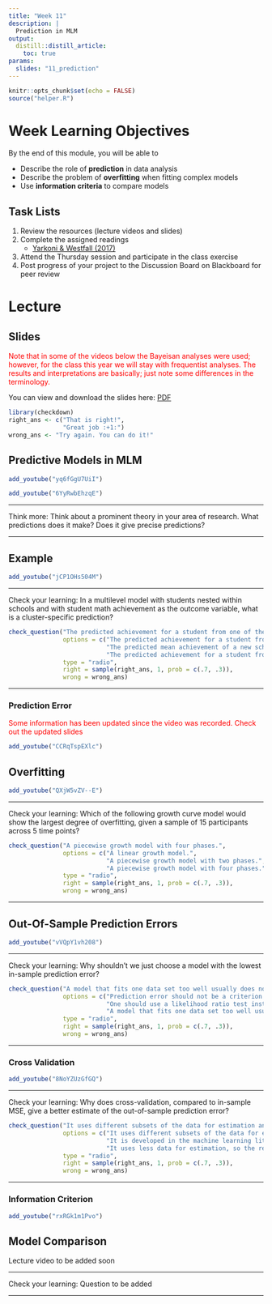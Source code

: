 ```yaml
---
title: "Week 11"
description: |
  Prediction in MLM
output: 
  distill::distill_article:
    toc: true
params:
  slides: "11_prediction"
---
```



```r
knitr::opts_chunk$set(echo = FALSE)
source("helper.R")
```

# Week Learning Objectives

By the end of this module, you will be able to 

- Describe the role of **prediction** in data analysis
- Describe the problem of **overfitting** when fitting complex models
- Use **information criteria** to compare models

## Task Lists

1. Review the resources (lecture videos and slides)
2. Complete the assigned readings
    * [Yarkoni & Westfall (2017)](http://jakewestfall.org/publications/Yarkoni_Westfall_choosing_prediction.pdf)
3. Attend the Thursday session and participate in the class exercise
4. Post progress of your project to the Discussion Board on Blackboard for peer review

# Lecture

## Slides

<span style="color:red">Note that in some of the videos below the Bayeisan analyses were used; however, for the class this year we will stay with frequentist analyses. The results and interpretations are basically; just note some differences in the terminology.</span>

You can view and download the slides here: 
[PDF](`r file.path("slides", paste0(params$slides, ".pdf"))`){target="_blank"}

```r
library(checkdown)
right_ans <- c("That is right!",
               "Great job :+1:")
wrong_ans <- "Try again. You can do it!"
```

## Predictive Models in MLM

```r
add_youtube("yq6fGgU7UiI")
```

```r
add_youtube("6YyRwbEhzqE")
```

***

Think more: Think about a prominent theory in your area of research. What predictions does it make? Does it give precise predictions? 

***

## Example

```r
add_youtube("jCP1OHs504M")
```

***

Check your learning: In a multilevel model with students nested within schools and with student math achievement as the outcome variable, what is a cluster-specific prediction?

```r
check_question("The predicted achievement for a student from one of the schools included in the sample.", 
               options = c("The predicted achievement for a student from one of the schools included in the sample.", 
                           "The predicted mean achievement of a new school.", 
                           "The predicted achievement for a student from a new school that are not part of the sample."), 
               type = "radio", 
               right = sample(right_ans, 1, prob = c(.7, .3)), 
               wrong = wrong_ans)
```

***

### Prediction Error

<span style="color:red">Some information has been updated since the video was recorded. Check out the updated slides</span>

```r
add_youtube("CCRqTspEXlc")
```

## Overfitting

```r
add_youtube("QXjW5vZV--E")
```

***

Check your learning: Which of the following growth curve model would show the largest degree of overfitting, given a sample of 15 participants across 5 time points?

```r
check_question("A piecewise growth model with four phases.", 
               options = c("A linear growth model.", 
                           "A piecewise growth model with two phases.", 
                           "A piecewise growth model with four phases."), 
               type = "radio", 
               right = sample(right_ans, 1, prob = c(.7, .3)), 
               wrong = wrong_ans)
```

***

## Out-Of-Sample Prediction Errors

```r
add_youtube("vVQpY1vh208")
```

***

Check your learning: Why shouldn't we just choose a model with the lowest in-sample prediction error?

```r
check_question("A model that fits one data set too well usually does not fit well with other data sets.", 
               options = c("Prediction error should not be a criterion for choosing among models.", 
                           "One should use a likelihood ratio test instead.", 
                           "A model that fits one data set too well usually does not fit well with other data sets."), 
               type = "radio", 
               right = sample(right_ans, 1, prob = c(.7, .3)), 
               wrong = wrong_ans)
```

***

### Cross Validation

```r
add_youtube("8NoYZUzGfGQ")
```

***

Check your learning: Why does cross-validation, compared to in-sample MSE, give a better estimate of the out-of-sample prediction error?

```r
check_question("It uses different subsets of the data for estimation and for prediction.", 
               options = c("It uses different subsets of the data for estimation and for prediction.", 
                           "It is developed in the machine learning literature.", 
                           "It uses less data for estimation, so the results are more stable."), 
               type = "radio", 
               right = sample(right_ans, 1, prob = c(.7, .3)), 
               wrong = wrong_ans)
```

***

### Information Criterion

```r
add_youtube("rxRGk1m1Pvo")
```

## Model Comparison

Lecture video to be added soon

***

Check your learning: Question to be added

***
